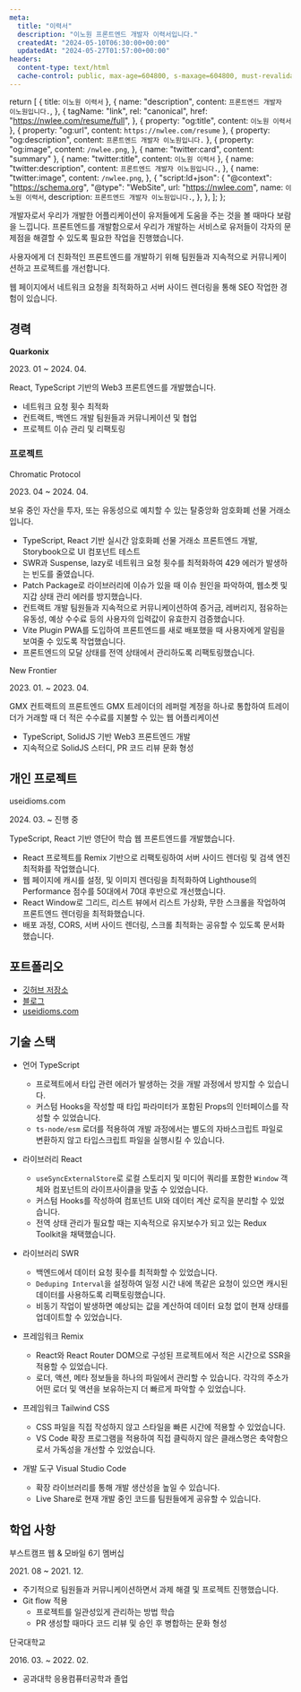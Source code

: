 ```yaml
---
meta:
  title: "이력서"
  description: "이노원 프론트엔드 개발자 이력서입니다."
  createdAt: "2024-05-10T06:30:00+00:00"
  updatedAt: "2024-05-27T01:57:00+00:00"
headers:
  content-type: text/html
  cache-control: public, max-age=604800, s-maxage=604800, must-revalidate
---
```



  return [
    { title: `이노원 이력서` },
    {
      name: "description",
      content: `프론트엔드 개발자 이노원입니다.`,
    },
    {
      tagName: "link",
      rel: "canonical",
      href: "https://nwlee.com/resume/full",
    },
    { property: "og:title", content: `이노원 이력서` },
    { property: "og:url", content: `https://nwlee.com/resume` },
    { property: "og:description", content: `프론트엔드 개발자 이노원입니다.` },
    {
      property: "og:image",
      content: `/nwlee.png`,
    },
    { name: "twitter:card", content: "summary" },
    { name: "twitter:title", content: `이노원 이력서` },
    {
      name: "twitter:description",
      content: `프론트엔드 개발자 이노원입니다.`,
    },
    {
      name: "twitter:image",
      content: `/nwlee.png`,
    },
    {
      "script:ld+json": {
        "@context": "https://schema.org",
        "@type": "WebSite",
        url: "https://nwlee.com",
        name: `이노원 이력서`,
        description: `프론트엔드 개발자 이노원입니다.`,
      },
    },
  ];
};


<div className="!my-0 introduce">
개발자로서 우리가 개발한 어플리케이션이 유저들에게 도움을 주는 것을 볼 때마다 보람을 느낍니다. 프론트엔드를 개발함으로서 우리가 개발하는 서비스로 유저들이 각자의 문제점을 해결할 수 있도록 필요한 작업을 진행했습니다.

사용자에게 더 친화적인 프론트엔드를 개발하기 위해 팀원들과 지속적으로 커뮤니케이션하고 프로젝트를 개선합니다.

웹 페이지에서 네트워크 요청을 최적화하고 서버 사이드 렌더링을 통해 SEO 작업한 경험이 있습니다.

</div>

<Divider />

## 경력

**Quarkonix**

<Period>2023. 01 ~ 2024. 04.</Period>

React, TypeScript 기반의 Web3 프론트엔드를 개발했습니다.

- 네트워크 요청 횟수 최적화
- 컨트랙트, 백엔드 개발 팀원들과 커뮤니케이션 및 협업
- 프로젝트 이슈 관리 및 리팩토링

### 프로젝트

<ProjectName>Chromatic Protocol</ProjectName>

<Period>2023. 04 ~ 2024. 04.</Period>

보유 중인 자산을 투자, 또는 유동성으로 예치할 수 있는 탈중앙화 암호화폐 선물 거래소입니다.

- TypeScript, React 기반 실시간 암호화폐 선물 거래소 프론트엔드 개발, Storybook으로 UI 컴포넌트 테스트
- SWR과 Suspense, lazy로 네트워크 요청 횟수를 최적화하여 429 에러가 발생하는 빈도를 줄였습니다.
- Patch Package로 라이브러리에 이슈가 있을 때 이슈 원인을 파악하여, 웹소켓 및 지갑 상태 관리 에러를 방지했습니다.
- 컨트랙트 개발 팀원들과 지속적으로 커뮤니케이션하여 증거금, 레버리지, 점유하는 유동성, 예상 수수료 등의 사용자의 입력값이 유효한지 검증했습니다.
- Vite Plugin PWA를 도입하여 프론트엔드를 새로 배포했을 때 사용자에게 알림을 보여줄 수 있도록 작업했습니다.
- 프론트엔드의 모달 상태를 전역 상태에서 관리하도록 리팩토링했습니다.

<Divider sub={true} />

<ProjectName>New Frontier</ProjectName>

<Period>2023. 01. ~ 2023. 04.</Period>

GMX 컨트랙트의 프론트엔드
GMX 트레이더의 레퍼럴 계정을 하나로 통합하여 트레이더가 거래할 때 더 적은 수수료를 지불할 수 있는 웹 어플리케이션

- TypeScript, SolidJS 기반 Web3 프론트엔드 개발
- 지속적으로 SolidJS 스터디, PR 코드 리뷰 문화 형성

<Divider />

## 개인 프로젝트

<ProjectName>useidioms.com</ProjectName>

<Period>2024. 03. ~ 진행 중</Period>

TypeScript, React 기반 영단어 학습 웹 프론트엔드를 개발했습니다.

- React 프로젝트를 Remix 기반으로 리팩토링하여 서버 사이드 렌더링 및 검색 엔진 최적화를 작업했습니다.
- 웹 페이지에 캐시를 설정, 및 이미지 렌더링을 최적화하여 Lighthouse의 Performance 점수를 50대에서 70대 후반으로 개선했습니다.
- React Window로 그리드, 리스트 뷰에서 리스트 가상화, 무한 스크롤을 작업하여 프론트엔드 렌더링을 최적화했습니다.
- 배포 과정, CORS, 서버 사이드 렌더링, 스크롤 최적화는 공유할 수 있도록 문서화했습니다.

<Divider />

## 포트폴리오

- [깃허브 저장소](https://github.com/nwleedev?tab=repositories)
- [블로그](https://blog.nwlee.com/)
- [useidioms.com](https://useidioms.com/)

<Divider />

## 기술 스택

- 언어 TypeScript

  - 프로젝트에서 타입 관련 에러가 발생하는 것을 개발 과정에서 방지할 수 있습니다.
  - 커스텀 Hooks을 작성할 때 타입 파라미터가 포함된 Props의 인터페이스를 작성할 수 있었습니다.
  - `ts-node/esm` 로더를 적용하여 개발 과정에서는 별도의 자바스크립트 파일로 변환하지 않고 타입스크립트 파일을 실행시킬 수 있습니다.

- 라이브러리 React

  - `useSyncExternalStore`로 로컬 스토리지 및 미디어 쿼리를 포함한 `Window` 객체와 컴포넌트의 라이프사이클을 맞출 수 있었습니다.
  - 커스텀 Hooks를 작성하여 컴포넌트 UI와 데이터 계산 로직을 분리할 수 있었습니다.
  - 전역 상태 관리가 필요할 때는 지속적으로 유지보수가 되고 있는 Redux Toolkit을 채택했습니다.

- 라이브러리 SWR

  - 백엔드에서 데이터 요청 횟수를 최적화할 수 있었습니다.
  - `Deduping Interval`을 설정하여 일정 시간 내에 똑같은 요청이 있으면 캐시된 데이터를 사용하도록 리팩토링했습니다.
  - 비동기 작업이 발생하면 예상되는 값을 계산하여 데이터 요청 없이 현재 상태를 업데이트할 수 있었습니다.

- 프레임워크 Remix

  - React와 React Router DOM으로 구성된 프로젝트에서 적은 시간으로 SSR을 적용할 수 있었습니다.
  - 로더, 액션, 메타 정보들을 하나의 파일에서 관리할 수 있습니다. 각각의 주소가 어떤 로더 및 액션을 보유하는지 더 빠르게 파악할 수 있었습니다.

- 프레임워크 Tailwind CSS

  - CSS 파일을 직접 작성하지 않고 스타일을 빠른 시간에 적용할 수 있었습니다.
  - VS Code 확장 프로그램을 적용하여 직접 클릭하지 않은 클래스명은 축약함으로서 가독성을 개선할 수 있었습니다.

- 개발 도구 Visual Studio Code
  - 확장 라이브러리를 통해 개발 생산성을 높일 수 있습니다.
  - Live Share로 현재 개발 중인 코드를 팀원들에게 공유할 수 있습니다.

<Divider />

## 학업 사항

<ProjectName>부스트캠프 웹 & 모바일 6기 멤버십</ProjectName>

<Period>2021. 08 ~ 2021. 12.</Period>

- 주기적으로 팀원들과 커뮤니케이션하면서 과제 해결 및 프로젝트 진행했습니다.
- Git flow 적용
  - 프로젝트를 일관성있게 관리하는 방법 학습
  - PR 생성할 때마다 코드 리뷰 및 승인 후 병합하는 문화 형성

<ProjectName>단국대학교</ProjectName>

<Period>2016. 03. ~ 2022. 02.</Period>

- 공과대학 응용컴퓨터공학과 졸업
